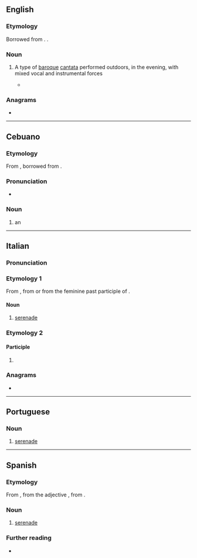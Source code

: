 ==English==

===Etymology===
Borrowed from {{bor|en|it|serenata}}. {{doublet|en|serenade}}.

===Noun===
{{en-noun}}

# {{lb|en|music}} A type of [[baroque]] [[cantata]] performed outdoors, in the evening, with mixed vocal and instrumental forces
#* {{quote-journal|en|2007|January 25|James R. Oestreich|The Shepherd, the Sea Nymph and the Big Rock, Abridged|New York Times|url=http://www.nytimes.com/2007/01/25/arts/music/25aulo.html
|passage=More’s the pity, for this work (technically a '''serenata''') is a little gem, and Aulos polished it to a fine luster.}}

===Anagrams===
* {{anagrams|en|a=aaeenrst|Near East|arsenate|arsetane|asterane}}

----

==Cebuano==

===Etymology===
From {{der|ceb|en|serenata}}, borrowed from {{der|ceb|it|serenata}}.

===Pronunciation===
* {{hyphenation|ceb|se|re|na|ta}}

===Noun===
{{head|ceb|noun}}

# an {{w|open-air concert}}

{{C|ceb|Music}}

----

==Italian==
{{wikipedia|lang=it}}

===Pronunciation===
{{it-pr|serenàta}}

===Etymology 1===
From {{m|it|sereno||clear, calm}}, from {{uder|it|la|serenus||calm}} or from the feminine past participle of {{m|it|serenare}}.

====Noun====
{{it-noun|f}}

# [[serenade]]

===Etymology 2===

====Participle====
{{head|it|past participle form|g=f-s}}

# {{feminine singular of|it|serenato}}

===Anagrams===
* {{anagrams|it|a=aaeenrst|arenaste|estranea}}

{{C|it|Music}}

----

==Portuguese==
{{wikipedia|lang=pt}}

===Noun===
{{pt-noun|f}}

# [[serenade]]

{{C|pt|Music}}

----

==Spanish==
{{wikipedia|lang=es}}

===Etymology===
From {{bor|es|it|serenata}}, from the adjective {{m|it|sereno||clear, calm}}, from {{der|es|la|serēnus||calm}}.

===Noun===
{{es-noun|f}}

# [[serenade]]

===Further reading===
* {{R:es:DRAE}}

{{C|es|Music}}